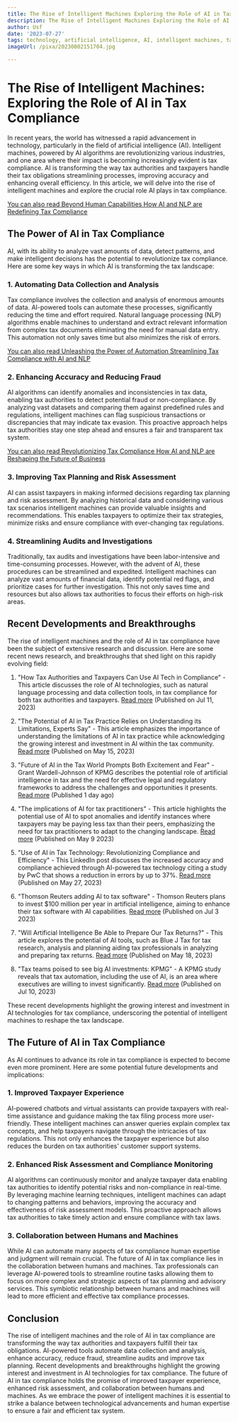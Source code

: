 ```yaml
---
title: The Rise of Intelligent Machines Exploring the Role of AI in Tax Compliance
description: The Rise of Intelligent Machines Exploring the Role of AI in Tax Compliance
author: Usf
date: '2023-07-27'
tags: technology, artificial intelligence, AI, intelligent machines, tax compliance
imageUrl: /pixa/20230802151704.jpg

---
```

# The  Rise of Intelligent Machines: Exploring the Role of AI in Tax Compliance

In recent years, the world  has witnessed a rapid advancement in technology, particularly in the field of artificial intelligence (AI). Intelligent machines, powered by AI algorithms are revolutionizing various industries, and one area where their impact is becoming increasingly evident  is tax compliance. AI is transforming  the way tax authorities and taxpayers handle their tax obligations streamlining processes, improving accuracy and enhancing overall efficiency. In this article, we  will delve into the rise  of  intelligent machines and explore the crucial role AI plays in tax compliance.

[You can also read Beyond Human Capabilities How AI and NLP  are Redefining  Tax Compliance](Beyond%20Human%20Capabilities%20How%20AI%20and%20NLP%20are%20Redefining%20Tax%20Compliance)


## The  Power of AI in Tax  Compliance

AI, with its ability to analyze vast amounts of data, detect patterns, and make intelligent decisions has  the potential to revolutionize tax compliance. Here are some key  ways  in which AI is transforming the  tax landscape:

### 1. Automating Data Collection and Analysis

Tax compliance involves the collection and analysis of enormous amounts of data.  AI-powered tools can automate these processes, significantly reducing the time and effort required. Natural language processing (NLP) algorithms  enable machines to understand and extract relevant information from complex tax documents eliminating the need for manual data entry. This automation not only  saves time but also minimizes the risk of errors.

[You can also read Unleashing the  Power of  Automation Streamlining Tax Compliance with AI  and NLP](Unleashing%20the%20Power%20of%20Automation%20Streamlining%20Tax%20Compliance%20with%20AI%20and%20NLP)


### 2. Enhancing Accuracy and Reducing Fraud

AI algorithms can identify anomalies and inconsistencies in tax data, enabling tax authorities  to detect potential  fraud or non-compliance. By analyzing vast  datasets and comparing them against  predefined rules  and regulations, intelligent machines can flag suspicious transactions  or discrepancies that may indicate tax evasion. This proactive approach helps tax authorities stay one step ahead and ensures a fair and transparent tax system.

[You can also read Revolutionizing Tax Compliance How AI and NLP are Reshaping the Future of Business](Revolutionizing%20Tax%20Compliance%20How%20AI%20and%20NLP%20are%20Reshaping%20the%20Future%20of%20Business)


### 3. Improving Tax Planning and Risk Assessment

AI can assist  taxpayers in making informed decisions regarding tax planning and risk assessment. By analyzing historical data and considering various tax scenarios intelligent machines can provide valuable insights and recommendations. This enables taxpayers to optimize their tax strategies, minimize risks and ensure compliance with  ever-changing tax regulations.

### 4. Streamlining Audits and Investigations

Traditionally, tax audits and investigations have been labor-intensive and time-consuming processes. However, with the advent of AI, these procedures can be streamlined and expedited. Intelligent machines can analyze vast amounts of financial data, identify potential red flags, and prioritize cases for further investigation. This not only saves time and resources but also  allows tax  authorities to focus their  efforts on high-risk areas.

## Recent Developments and Breakthroughs

The rise of intelligent machines and the role of AI in  tax compliance have  been the subject of extensive research and discussion.  Here are  some recent news research, and breakthroughs that shed light  on this  rapidly evolving field:

1. "How  Tax  Authorities and Taxpayers  Can  Use AI Tech in Compliance" - This article discusses  the role of AI technologies, such as natural language processing and data  collection tools, in tax compliance for both tax authorities and taxpayers. [Read more](https://news.bloombergtax.com/daily-tax-report-international/how-tax-authorities-and-taxpayers-can-use-ai-tech-in-compliance) (Published on Jul  11, 2023)

2. "The Potential of AI in Tax Practice  Relies on Understanding its Limitations, Experts Say" - This article emphasizes the importance  of understanding the limitations  of  AI in tax  practice while acknowledging the growing interest and investment in AI within the tax community. [Read more](https://tax.thomsonreuters.com/news/the-potential-of-ai-in-tax-practice-relies-on-understanding-its-limitations-experts-say/) (Published on  May 15,  2023)

3. "Future of AI in the Tax World Prompts Both Excitement and Fear" - Grant Wardell-Johnson of KPMG describes the potential role of artificial intelligence in  tax and  the need for effective  legal  and regulatory  frameworks to address the challenges and opportunities it presents.  [Read more](https://news.bloomberglaw.com/daily-tax-report-international/future-of-ai-in-the-tax-world-prompts-both-excitement-and-fear)  (Published 1 day ago)

4. "The implications of AI for tax practitioners" - This article highlights the potential use of AI to spot anomalies and identify instances where  taxpayers  may be paying less tax than their peers, emphasizing the need for tax  practitioners to adapt to the  changing landscape. [Read more](https://www.icaew.com/insights/viewpoints-on-the-news/2023/may-2023/the-implications-of-ai-for-tax-practitioners) (Published on May 9  2023)

5. "Use  of AI in Tax  Technology: Revolutionizing Compliance and Efficiency" - This LinkedIn post discusses the increased accuracy and compliance  achieved  through AI-powered tax  technology citing a study by PwC that shows  a reduction in errors by up to 37%. [Read more](https://www.linkedin.com/pulse/use-ai-tax-technology-revolutionizing-compliance-efficiency-mobifly) (Published on May  27, 2023)

6. "Thomson Reuters adding AI  to tax software" - Thomson Reuters plans to invest $100 million per year in artificial intelligence, aiming to enhance their tax software with AI capabilities. [Read more](https://www.accountingtoday.com/news/thomson-reuters-adding-ai-to-tax-software) (Published  on Jul 3 2023)

7. "Will Artificial Intelligence Be Able to Prepare Our Tax Returns?" - This article explores the potential of AI tools, such as Blue J Tax for tax research, analysis and planning aiding tax professionals in analyzing and preparing tax returns. [Read more](https://www.taxpolicycenter.org/taxvox/will-artificial-intelligence-be-able-prepare-our-tax-returns) (Published on May 18, 2023)

8. "Tax teams poised to see big AI investments: KPMG" - A KPMG study reveals that  tax automation, including  the use of  AI, is an area where executives  are willing to invest  significantly. [Read more](https://www.cfodive.com/news/tax-teams-poised-to-see-big-ai-investments-kpmg/686040/) (Published on Jul 10, 2023)

These recent developments highlight the growing interest and investment in AI technologies for tax compliance, underscoring the potential of intelligent machines  to reshape the tax landscape.

## The Future of AI in Tax Compliance

As AI  continues to advance its role in tax compliance  is expected to become even more prominent. Here are some potential future developments and implications:

### 1. Improved Taxpayer Experience

AI-powered chatbots and virtual assistants can provide taxpayers with real-time assistance and guidance making the tax  filing process more user-friendly. These intelligent machines  can answer  queries explain complex tax concepts, and help taxpayers  navigate through the intricacies of  tax regulations. This not only enhances  the taxpayer experience but also reduces the  burden on tax authorities' customer support  systems.

###  2. Enhanced Risk Assessment and Compliance Monitoring

AI algorithms can  continuously monitor and analyze taxpayer data  enabling tax authorities to identify potential risks and non-compliance  in real-time. By leveraging machine  learning techniques, intelligent machines can adapt  to  changing patterns and  behaviors, improving the accuracy  and effectiveness of risk assessment models. This proactive approach allows tax authorities to take timely action and ensure compliance with  tax laws.

### 3. Collaboration between Humans and Machines

While AI can automate many aspects of tax compliance human expertise and judgment will remain crucial. The future of AI in tax  compliance lies in the collaboration between humans and machines. Tax professionals  can  leverage  AI-powered tools to streamline routine tasks  allowing them  to focus on more complex  and strategic  aspects of tax planning and advisory services. This symbiotic  relationship between  humans and machines will lead to more efficient and effective tax  compliance processes.

## Conclusion

The rise of intelligent machines and the role of AI  in tax compliance are transforming the way tax authorities and taxpayers  fulfill their  tax obligations. AI-powered tools automate data collection and analysis, enhance accuracy, reduce fraud, streamline  audits and improve  tax planning.  Recent developments and breakthroughs highlight the growing interest and investment  in AI technologies for tax compliance. The future of AI in tax compliance  holds  the promise of improved taxpayer experience,  enhanced risk assessment, and collaboration between humans and machines. As we embrace the power of intelligent machines it is essential to strike a balance between technological advancements and human expertise to ensure a fair  and efficient tax system.